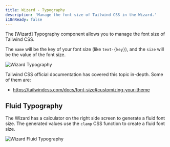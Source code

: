 ```yaml
---
title: Wizard - Typography
description: 'Manage the font size of Tailwind CSS in the Wizard.'
i18nReady: false
---
```


The [Wizard] Typography component allows you to manage the font size of Tailwind CSS.

The `name` will be the key of your font size (like `text-{key}`), and the `size` will be the value of the font size.

![Wizard Typography](../../../../../assets/images/guides/configuration/wizard/typography/0.png)

Tailwind CSS official documentation has covered this topic in-depth. Some of them are:

- https://tailwindcss.com/docs/font-size#customizing-your-theme

## Fluid Typography

The Wizard has a calculator on the right side screen to generate a fluid font size. The generated values use the `clamp` CSS function to create a fluid font size.

![Wizard Fluid Typography](../../../../../assets/images/guides/configuration/wizard/typography/1.png)